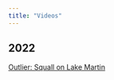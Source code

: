 ```yaml
---
title: "Videos"
---
```




## 2022

[Outlier: Squall on Lake Martin](https://www.youtube.com/watch?v=o-70MA3xRkk)